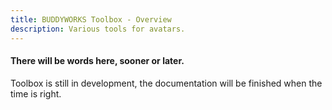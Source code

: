 ```yaml
---
title: BUDDYWORKS Toolbox - Overview
description: Various tools for avatars.
---
```


#### There will be words here, sooner or later.

Toolbox is still in development, the documentation will be finished when the time is right.

